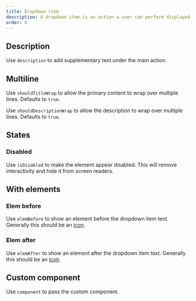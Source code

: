 ```yaml
---
title: Dropdown item
description: A dropdown item is an action a user can perform displayed in a group.
order: 0
---
```


## Description

Use `description` to add supplementary text under the main action.

<Example
  Component={DropdownItemDescription}
  packageName="@atlaskit/dropdown-menu"
/>

## Multiline

Use `shouldTitleWrap` to allow the primary content to wrap over multiple lines.
Defaults to `true`.

<Example
  Component={DropdownItemMultiline}
  packageName="@atlaskit/dropdown-menu"
/>

Use `shouldDescriptionWrap` to allow the description to wrap over multiple lines.
Defaults to `true`.

<Example
  Component={DropdownItemDescriptionMultiline}
  packageName="@atlaskit/dropdown-menu"
/>

## States

### Disabled

Use `isDisabled` to make the element appear disabled.
This will remove interactivity and hide it from screen readers.

<Example
  Component={DropdownItemDisabled}
  packageName="@atlaskit/dropdown-menu"
/>

## With elements

### Elem before

Use `elemBefore` to show an element before the dropdown item text.
Generally this should be an [icon](/components/icon).

<Example
  Component={DropdownItemElementBefore}
  packageName="@atlaskit/dropdown-menu"
/>

### Elem after

Use `elemAfter` to show an element after the dropdown item text.
Generally this should be an [icon](/components/icon).

<Example
  Component={DropdownItemElementAfter}
  packageName="@atlaskit/dropdown-menu"
/>

## Custom component

Use `component` to pass the custom component.

<Example
  Component={DropdownItemCustomComponent}
  packageName="@atlaskit/dropdown-menu"
/>
